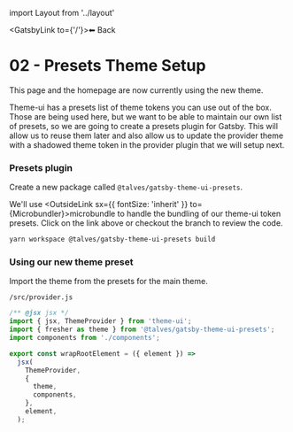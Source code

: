 ﻿import Layout from '../layout'



<GatsbyLink to={'/'}>⬅ Back</GatsbyLink>

# <OutsideLink to={Link02}>02 - Presets Theme Setup</OutsideLink>

This page and the homepage are now currently using the new theme.

Theme-ui has a presets list of theme tokens you can use out of the box. Those are being used here, but we want to be able to maintain our own list of presets, so we are going to create a presets plugin for Gatsby. This will allow us to reuse them later and also allow us to update the provider theme with a shadowed theme token in the provider plugin that we will setup next.

### Presets plugin

Create a new package called `@talves/gatsby-theme-ui-presets`.

We'll use <OutsideLink sx={{ fontSize: 'inherit' }} to={Microbundler}>microbundle</OutsideLink> to handle the bundling of our theme-ui token presets. Click on the link above or checkout the branch to review the code.

```sh
yarn workspace @talves/gatsby-theme-ui-presets build
```



### Using our new theme preset

Import the theme from the presets for the main theme.

`/src/provider.js`
```js
/** @jsx jsx */
import { jsx, ThemeProvider } from 'theme-ui';
import { fresher as theme } from '@talves/gatsby-theme-ui-presets';
import components from './components';

export const wrapRootElement = ({ element }) =>
  jsx(
    ThemeProvider,
    {
      theme,
      components,
    },
    element,
  );
```
